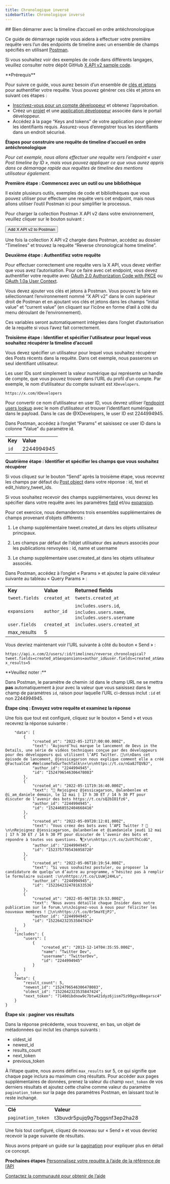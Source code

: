 ```yaml
---
title: Chronologique inversé
sidebarTitle: Chronologique inversé
---
```



<div id="getting-started-with-reverse-chronological-home-timeline">
  ## Bien démarrer avec la timeline d’accueil en ordre antéchronologique
</div>

Ce guide de démarrage rapide vous aidera à effectuer votre première requête vers l’un des endpoints de timeline avec un ensemble de champs spécifiés en utilisant [Postman](/fr/tutorials/postman-getting-started).

Si vous souhaitez voir des exemples de code dans différents langages, veuillez consulter notre dépôt GitHub [X API v2 sample code](https://github.com/xdevplatform/Twitter-API-v2-sample-code).

<Note>
  **Prérequis**

  Pour suivre ce guide, vous aurez besoin d’un ensemble de [clés et jetons](/fr/resources/fundamentals/authentication) pour authentifier votre requête. Vous pouvez générer ces clés et jetons en suivant ces étapes :

  * [Inscrivez-vous pour un compte développeur](https://developer.x.com/en/apply-for-access) et obtenez l’approbation.
  * Créez un [projet](/fr/resources/fundamentals/projects) et une [application développeur](/fr/resources/fundamentals/developer-apps) associée dans le portail développeur.
  * Accédez à la page “Keys and tokens” de votre application pour générer les identifiants requis. Assurez-vous d’enregistrer tous les identifiants dans un endroit sécurisé.
</Note>

**Étapes pour construire une requête de timeline d’accueil en ordre antéchronologique**

*Pour cet exemple, nous allons effectuer une requête vers l’endpoint « user Post timeline by ID », mais vous pouvez appliquer ce que vous aurez appris dans ce démarrage rapide aux requêtes de timeline des mentions utilisateur également.*

**Première étape : Commencez avec un outil ou une bibliothèque**

Il existe plusieurs outils, exemples de code et bibliothèques que vous pouvez utiliser pour effectuer une requête vers cet endpoint, mais nous allons utiliser l’outil Postman ici pour simplifier le processus.

Pour charger la collection Postman X API v2 dans votre environnement, veuillez cliquer sur le bouton suivant :

<Button href="https://app.getpostman.com/run-collection/9956214-784efcda-ed4c-4491-a4c0-a26470a67400">
  Add X API v2 to Postman
</Button>

Une fois la collection X API v2 chargée dans Postman, accédez au dossier “Timelines” et trouvez la requête “Reverse chronological home timeline”.

**Deuxième étape : Authentifiez votre requête**

Pour effectuer correctement une requête vers la X API, vous devez vérifier que vous avez l’autorisation. Pour ce faire avec cet endpoint, vous devez authentifier votre requête avec [OAuth 2.0 Authorization Code with PKCE](/fr/resources/fundamentals/authentication#oauth-2-0-authorization-code-flow-with-pkce-3) ou [OAuth 1.0a User Context](/fr/resources/fundamentals/authentication).

Vous devez ajouter vos clés et jetons à Postman. Vous pouvez le faire en sélectionnant l’environnement nommé “X API v2” dans le coin supérieur droit de Postman et en ajoutant vos clés et jetons dans les champs “initial value” et “current value” (en cliquant sur l’icône en forme d’œil à côté du menu déroulant de l’environnement).

Ces variables seront automatiquement intégrées dans l’onglet d’autorisation de la requête si vous l’avez fait correctement.

**Troisième étape : Identifier et spécifier l’utilisateur pour lequel vous souhaitez récupérer la timeline d’accueil**

Vous devez spécifier un utilisateur pour lequel vous souhaitez récupérer des Posts récents dans la requête. Dans cet exemple, nous passerons un seul identifiant utilisateur.

Les user IDs sont simplement la valeur numérique qui représente un handle de compte, que vous pouvez trouver dans l’URL du profil d’un compte. Par exemple, le nom d’utilisateur du compte suivant est `XDevelopers`.

`https://x.com/XDevelopers`

Pour convertir ce nom d’utilisateur en user ID, vous devrez utiliser l’[endpoint users lookup](/fr/x-api/users/lookup/introduction) avec le nom d’utilisateur et trouver l’identifiant numérique dans le payload. Dans le cas de @XDevelopers, le user ID est 2244994945.

Dans Postman, accédez à l’onglet “Params” et saisissez ce user ID dans la colonne “Value” du paramètre id.

|     |     |
| :--- | :--- |
| **Key** | **Value** |
| `id` | 2244994945 |

**Quatrième étape : Identifier et spécifier les champs que vous souhaitez récupérer**

Si vous cliquez sur le bouton “Send” après la troisième étape, vous recevrez les champs par défaut du [Post object](/fr/x-api/fundamentals/data-dictionary#tweet) dans votre réponse : id, text et edit_history_tweet_ids.

Si vous souhaitez recevoir des champs supplémentaires, vous devrez les spécifier dans votre requête avec les paramètres [field](/fr/x-api/fundamentals/fields) et/ou [expansion](/fr/x-api/fundamentals/expansions).

Pour cet exercice, nous demanderons trois ensembles supplémentaires de champs provenant d’objets différents :

1. Le champ supplémentaire tweet.created_at dans les objets utilisateur principaux.

2. Les champs par défaut de l’objet utilisateur des auteurs associés pour les publications renvoyées : id, name et username

3. Le champ supplémentaire user.created_at dans les objets utilisateur associés.
    

Dans Postman, accédez à l’onglet « Params » et ajoutez la paire clé:valeur suivante au tableau « Query Params » :

|     |     |     |
| :--- | :--- | :--- |
| **Key** | **Value** | **Returned fields** |
| `tweet.fields` | `created_at` | `tweets.created_at` |
| `expansions` | `author_id` | `includes.users.id`, `includes.users.name`, `includes.users.username` |
| `user.fields` | `created_at` | `includes.users.created_at` |
| max_results | 5   |     |

Vous devriez maintenant voir l’URL suivante à côté du bouton « Send » :

`https://api.x.com/2/users/:id/timelines/reverse_chronological?tweet.fields=created_at&expansions=author_id&user.fields=created_at&max_results=5`

<Info>
  **Veuillez noter :**

  Dans Postman, le paramètre de chemin :id dans le champ URL ne se mettra **pas** automatiquement à jour avec la valeur que vous saisissez dans le champ de paramètres `id`, raison pour laquelle l’URL ci-dessus inclut `:id` et non 2244994945.
</Info>

**Étape cinq : Envoyez votre requête et examinez la réponse**

Une fois que tout est configuré, cliquez sur le bouton « Send » et vous recevrez la réponse suivante :

```{
	"data": [
		{
			"created_at": "2022-05-12T17:00:00.000Z",
			"text": "Aujourd’hui marque le lancement de Devs in the Details, une série de vidéos techniques conçue par des développeurs pour des développeurs qui utilisent l’API Twitter. 🚀\n\nDans cet épisode de lancement, @jessicagarson nous explique comment elle a créé @FactualCat #WelcomeToOurTechTalk\n⬇️\n\nhttps://t.co/nGa8JTQVBJ",
			"author_id": "2244994945",
			"id": "1524796546306478083"
		},
		{
			"created_at": "2022-05-11T19:16:40.000Z",
			"text": "📢 Rejoignez @jessicagarson, @alanbenlee et @i_am_daniele demain, le 12 mai | 17 h 30 ET / 14 h 30 PT pour discuter de l’avenir des bots https://t.co/sQ2bIO1fz6",
			"author_id": "2244994945",
			"id": "1524468552404668416"
		},
		{
			"created_at": "2022-05-09T20:12:01.000Z",
			"text": "Vous créez des bots avec l’API Twitter ? 🤖\n\nRejoignez @jessicagarson, @alanbenlee et @iamdaniele jeudi 12 mai | 17 h 30 ET / 14 h 30 PT pour discuter de l’avenir des bots et répondre à toutes vos questions. 🎙📆⬇️\n\nhttps://t.co/2uVt7hCcdG",
			"author_id": "2244994945",
			"id": "1523757705436958720"
		},
		{
			"created_at": "2022-05-06T18:19:54.000Z",
			"text": "Si vous souhaitez postuler, ou proposer la candidature de quelqu’un d’autre au programme, n’hésitez pas à remplir le formulaire suivant :\n\nhttps://t.co/LUuWj24HLu",
			"author_id": "2244994945",
			"id": "1522642324781633536"
		},
		{
			"created_at": "2022-05-06T18:19:53.000Z",
			"text": "Nous avons détaillé chaque Insider dans notre publication sur le forum.\n\nJoignez-vous à nous pour féliciter les nouveaux membres ! 🥳\n\nhttps://t.co/0r5maYEjPJ",
			"author_id": "2244994945",
			"id": "1522642323535847424"
		}
	],
	"includes": {
		"users": [
			{
				"created_at": "2013-12-14T04:35:55.000Z",
				"name": "Twitter Dev",
				"username": "TwitterDev",
				"id": "2244994945"
			}
		]
	},
	"meta": {
		"result_count": 5,
		"newest_id": "1524796546306478083",
		"oldest_id": "1522642323535847424",
		"next_token": "7140dibdnow9c7btw421dyz6jism75z99gyxd8egarsc4"
	}
}
```

**Étape six : paginer vos résultats**

Dans la réponse précédente, vous trouverez, en bas, un objet de métadonnées qui inclut les champs suivants :

* oldest_id
* newest_id
* results_count
* next_token
* previous_token

À l’étape quatre, nous avons défini `max_results` sur 5, ce qui signifie que chaque page inclura au maximum cinq résultats. Pour accéder aux pages supplémentaires de données, prenez la valeur du champ `next_token` de vos derniers résultats et ajoutez cette chaîne comme valeur du paramètre `pagination_token` sur la page des paramètres Postman, en laissant tout le reste inchangé. 

|     |     |
| :--- | :--- |
| **Clé** | **Valeur** |
| `pagination_token` | t3buvdr5pujq9g7bggsnf3ep2ha28 |

Une fois tout configuré, cliquez de nouveau sur « Send » et vous devriez recevoir la page suivante de résultats. 

Nous avons préparé un guide sur la [pagination](/fr/x-api/fundamentals/pagination) pour expliquer plus en détail ce concept. 

**Prochaines étapes**
[Personnalisez votre requête à l’aide de la référence de l’API](/fr/x-api/posts/timelines#api-reference-index)

[Contactez la communauté pour obtenir de l’aide](https://devcommunity.x.com "Contactez la communauté pour obtenir de l’aide")